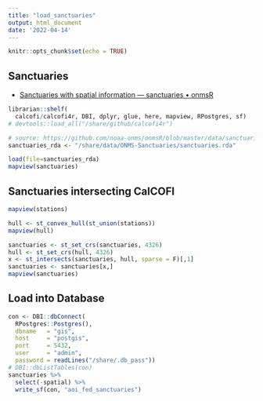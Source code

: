 ```yaml
---
title: "load_sanctuaries"
output: html_document
date: '2022-04-14'
---
```


```r
knitr::opts_chunk$set(echo = TRUE)
```

## Sanctuaries

* [Sanctuaries with spatial information — sanctuaries • onmsR](https://noaa-onms.github.io/onmsR/reference/sanctuaries.html)

```r
librarian::shelf(
  calcofi/calcofi4r, DBI, dplyr, glue, here, mapview, RPostgres, sf)
# devtools::load_all("/share/github/calcofi4r")

# source: https://github.com/noaa-onms/onmsR/blob/master/data/sanctuaries.rda
sanctuaries_rda <- "/share/data/ONMS-Sanctuaries/sanctuaries.rda"

load(file=sanctuaries_rda)
mapview(sanctuaries)
```


## Sanctuaries intersecting CalCOFI

```r
mapview(stations)
```

```r
hull <- st_convex_hull(st_union(stations))
mapview(hull)
```

```r
sanctuaries <- st_set_crs(sanctuaries, 4326)
hull <- st_set_crs(hull, 4326)
x <- st_intersects(sanctuaries, hull, sparse = F)[,1]
sanctuaries <- sanctuaries[x,]
mapview(sanctuaries)
```

## Load into Database

```r
con <- DBI::dbConnect(
  RPostgres::Postgres(),
  dbname   = "gis",
  host     = "postgis",
  port     = 5432,
  user     = "admin",
  password = readLines("/share/.db_pass"))
# DBI::dbListTables(con)
sanctuaries %>% 
  select(-spatial) %>% 
  write_sf(con, "aoi_fed_sanctuaries")
```

